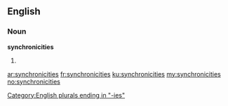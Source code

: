 ==English==

===Noun===
'''synchronicities'''

# {{plural of|synchronicity}}

[[Category:English plurals ending in "-ies"]]

[[ar:synchronicities]]
[[fr:synchronicities]]
[[ku:synchronicities]]
[[my:synchronicities]]
[[no:synchronicities]]